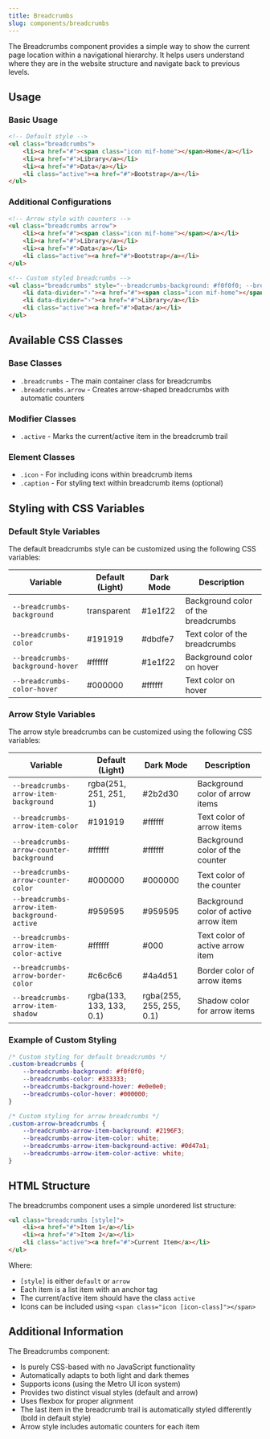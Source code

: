 ```yaml
---
title: Breadcrumbs
slug: components/breadcrumbs
---
```


The Breadcrumbs component provides a simple way to show the current page location within a navigational hierarchy. It helps users understand where they are in the website structure and navigate back to previous levels.

## Usage

<CodePen user="olton" hash="qEdKjeO" height="700"/>


### Basic Usage

```html
<!-- Default style -->
<ul class="breadcrumbs">
    <li><a href="#"><span class="icon mif-home"></span>Home</a></li>
    <li><a href="#">Library</a></li>
    <li><a href="#">Data</a></li>
    <li class="active"><a href="#">Bootstrap</a></li>
</ul>
```

### Additional Configurations

```html
<!-- Arrow style with counters -->
<ul class="breadcrumbs arrow">
    <li><a href="#"><span class="icon mif-home"></span></a></li>
    <li><a href="#">Library</a></li>
    <li><a href="#">Data</a></li>
    <li class="active"><a href="#">Bootstrap</a></li>
</ul>

<!-- Custom styled breadcrumbs -->
<ul class="breadcrumbs" style="--breadcrumbs-background: #f0f0f0; --breadcrumbs-color: #333333;">
    <li data-divider="›"><a href="#"><span class="icon mif-home"></span>Home</a></li>
    <li data-divider="›"><a href="#">Library</a></li>
    <li class="active"><a href="#">Data</a></li>
</ul>
```

## Available CSS Classes

### Base Classes
- `.breadcrumbs` - The main container class for breadcrumbs
- `.breadcrumbs.arrow` - Creates arrow-shaped breadcrumbs with automatic counters

### Modifier Classes
- `.active` - Marks the current/active item in the breadcrumb trail

### Element Classes
- `.icon` - For including icons within breadcrumb items
- `.caption` - For styling text within breadcrumb items (optional)

## Styling with CSS Variables

### Default Style Variables

The default breadcrumbs style can be customized using the following CSS variables:

| Variable | Default (Light) | Dark Mode | Description |
| -------- | --------------- | --------- | ----------- |
| `--breadcrumbs-background` | transparent | #1e1f22 | Background color of the breadcrumbs |
| `--breadcrumbs-color` | #191919 | #dbdfe7 | Text color of the breadcrumbs |
| `--breadcrumbs-background-hover` | #ffffff | #1e1f22 | Background color on hover |
| `--breadcrumbs-color-hover` | #000000 | #ffffff | Text color on hover |

### Arrow Style Variables

The arrow style breadcrumbs can be customized using the following CSS variables:

| Variable | Default (Light) | Dark Mode | Description |
| -------- | --------------- | --------- | ----------- |
| `--breadcrumbs-arrow-item-background` | rgba(251, 251, 251, 1) | #2b2d30 | Background color of arrow items |
| `--breadcrumbs-arrow-item-color` | #191919 | #ffffff | Text color of arrow items |
| `--breadcrumbs-arrow-counter-background` | #ffffff | #ffffff | Background color of the counter |
| `--breadcrumbs-arrow-counter-color` | #000000 | #000000 | Text color of the counter |
| `--breadcrumbs-arrow-item-background-active` | #959595 | #959595 | Background color of active arrow item |
| `--breadcrumbs-arrow-item-color-active` | #ffffff | #000 | Text color of active arrow item |
| `--breadcrumbs-arrow-border-color` | #c6c6c6 | #4a4d51 | Border color of arrow items |
| `--breadcrumbs-arrow-item-shadow` | rgba(133, 133, 133, 0.1) | rgba(255, 255, 255, 0.1) | Shadow color for arrow items |

### Example of Custom Styling

```css
/* Custom styling for default breadcrumbs */
.custom-breadcrumbs {
    --breadcrumbs-background: #f0f0f0;
    --breadcrumbs-color: #333333;
    --breadcrumbs-background-hover: #e0e0e0;
    --breadcrumbs-color-hover: #000000;
}

/* Custom styling for arrow breadcrumbs */
.custom-arrow-breadcrumbs {
    --breadcrumbs-arrow-item-background: #2196F3;
    --breadcrumbs-arrow-item-color: white;
    --breadcrumbs-arrow-item-background-active: #0d47a1;
    --breadcrumbs-arrow-item-color-active: white;
}
```

## HTML Structure

The breadcrumbs component uses a simple unordered list structure:

```html
<ul class="breadcrumbs [style]">
    <li><a href="#">Item 1</a></li>
    <li><a href="#">Item 2</a></li>
    <li class="active"><a href="#">Current Item</a></li>
</ul>
```

Where:
- `[style]` is either `default` or `arrow`
- Each item is a list item with an anchor tag
- The current/active item should have the class `active`
- Icons can be included using `<span class="icon [icon-class]"></span>`

## Additional Information

The Breadcrumbs component:
- Is purely CSS-based with no JavaScript functionality
- Automatically adapts to both light and dark themes
- Supports icons (using the Metro UI icon system)
- Provides two distinct visual styles (default and arrow)
- Uses flexbox for proper alignment
- The last item in the breadcrumb trail is automatically styled differently (bold in default style)
- Arrow style includes automatic counters for each item